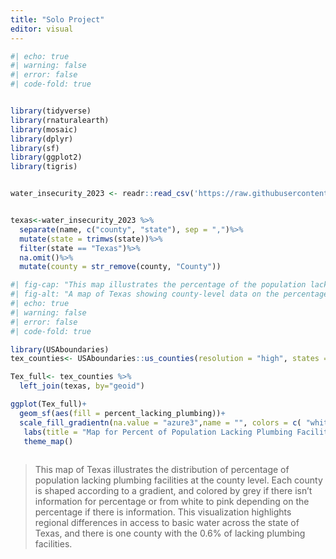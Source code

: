 ```yaml
---
title: "Solo Project"
editor: visual
---
```


```r
#| echo: true
#| warning: false
#| error: false
#| code-fold: true


library(tidyverse)
library(rnaturalearth)
library(mosaic)
library(dplyr)
library(sf)
library(ggplot2)
library(tigris)


water_insecurity_2023 <- readr::read_csv('https://raw.githubusercontent.com/rfordatascience/tidytuesday/main/data/2025/2025-01-28/water_insecurity_2023.csv')


texas<-water_insecurity_2023 %>%
  separate(name, c("county", "state"), sep = ",")%>%
  mutate(state = trimws(state))%>%
  filter(state == "Texas")%>%
  na.omit()%>%
  mutate(county = str_remove(county, "County"))
```

```r
#| fig-cap: "This map illustrates the percentage of the population lacking plumbing facilities in each county of Texas. Data: 2023 Water Insecurity Data. Created by Lucia Luo in 2025."
#| fig-alt: "A map of Texas showing county-level data on the percentage of the population lacking plumbing."
#| echo: true
#| warning: false
#| error: false
#| code-fold: true

library(USAboundaries)
tex_counties<- USAboundaries::us_counties(resolution = "high", states = "Texas") %>% select(c("geoid", "geometry"))

Tex_full<- tex_counties %>%
  left_join(texas, by="geoid")

ggplot(Tex_full)+
  geom_sf(aes(fill = percent_lacking_plumbing))+
  scale_fill_gradientn(na.value = "azure3",name = "", colors = c( "white", "pink", "deeppink2"), values = scales::rescale(seq(0, 100, by = 5)))+
   labs(title = "Map for Percent of Population Lacking Plumbing Facilities in Texas")+
   theme_map()
  
```

> This map of Texas illustrates the distribution of percentage of population lacking plumbing facilities at the county level. Each county is shaped according to a gradient, and colored by grey if there isn't information for percentage or from white to pink depending on the percentage if there is information. This visualization highlights regional differences in access to basic water across the state of Texas, and there is one county with the 0.6% of lacking plumbing facilities.

